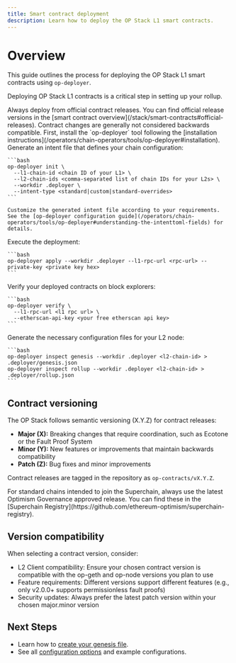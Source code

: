 ```yaml
---
title: Smart contract deployment
description: Learn how to deploy the OP Stack L1 smart contracts.
---
```






# Overview

This guide outlines the process for deploying the OP Stack L1 smart contracts using `op-deployer`.

Deploying OP Stack L1 contracts is a critical step in setting up your rollup.

<Info>
  Always deploy from official contract releases. You can find official release versions in the
  [smart contract overview](/stack/smart-contracts#official-releases). Contract changes are
  generally not considered backwards compatible.
</Info>

<Steps>
  <Step title="Install op-deployer">
  First, install the `op-deployer` tool following the [installation instructions](/operators/chain-operators/tools/op-deployer#installation).
  </Step>

  <Step title="Create an intent file">
  Generate an intent file that defines your chain configuration:
  
    ```bash
    op-deployer init \
      --l1-chain-id <chain ID of your L1> \
      --l2-chain-ids <comma-separated list of chain IDs for your L2s> \
      --workdir .deployer \
      --intent-type <standard|custom|standard-overrides>
    ```
  
    Customize the generated intent file according to your requirements. See the [op-deployer configuration guide](/operators/chain-operators/tools/op-deployer#understanding-the-intenttoml-fields) for details.
  </Step>

  <Step title="Deploy the contracts">
  Execute the deployment:
  
    ```bash
    op-deployer apply --workdir .deployer --l1-rpc-url <rpc-url> --private-key <private key hex>
    ```
  </Step>

  <Step title="Verify contract source code (Optional)">
  Verify your deployed contracts on block explorers:
  
    ```bash
    op-deployer verify \
      --l1-rpc-url <l1 rpc url> \
      --etherscan-api-key <your free etherscan api key>
    ```
  </Step>

  <Step title="Generate chain configuration files">
  Generate the necessary configuration files for your L2 node:
  
    ```bash
    op-deployer inspect genesis --workdir .deployer <l2-chain-id> > .deployer/genesis.json
    op-deployer inspect rollup --workdir .deployer <l2-chain-id> > .deployer/rollup.json
    ```
  </Step>
</Steps>

## Contract versioning

The OP Stack follows semantic versioning (X.Y.Z) for contract releases:

*   **Major (X):** Breaking changes that require coordination, such as Ecotone or the Fault Proof System
*   **Minor (Y):** New features or improvements that maintain backwards compatibility
*   **Patch (Z):** Bug fixes and minor improvements

Contract releases are tagged in the repository as `op-contracts/vX.Y.Z`.

<Info>
  For standard chains intended to join the Superchain, always use the latest Optimism Governance approved
  release. You can find these in the [Superchain Registry](https://github.com/ethereum-optimism/superchain-registry).
</Info>

## Version compatibility

When selecting a contract version, consider:

*   L2 Client compatibility: Ensure your chosen contract version is compatible with the op-geth and op-node versions you plan to use
*   Feature requirements: Different versions support different features (e.g., only v2.0.0+ supports permissionless fault proofs)
*   Security updates: Always prefer the latest patch version within your chosen major.minor version

## Next Steps

*   Learn how to [create your genesis file](/operators/chain-operators/deploy/genesis).
*   See all [configuration options](/operators/chain-operators/configuration/rollup) and example configurations.
